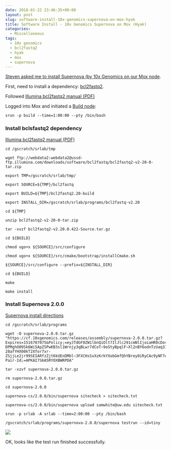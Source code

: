 ```yaml
---
date: 2018-01-22 23:46:35+00:00
layout: post
slug: software-install-10x-genomics-supernova-on-mox-hyak
title: Software Install - 10x Genomics Supernova on Mox (Hyak)
categories:
  - Miscellaneous
tags:
  - 10x genomics
  - bcl2fastq2
  - hyak
  - mox
  - supernova
---
```


[Steven asked me to install Supernova (by 10x Genomics on our Mox node](https://github.com/RobertsLab/resources/issues/159).

First, need to install a dependency: [bcl2fastq2](https://support.illumina.com/sequencing/sequencing_software/bcl2fastq-conversion-software.html).

Followed [Illumina bcl2fastq2 manual (PDF)](https://support.illumina.com/content/dam/illumina-support/documents/documentation/software_documentation/bcl2fastq/bcl2fastq2_guide_15051736_v2.pdf)

Logged into Mox and initiated a [Build node](https://github.com/RobertsLab/hyak_mox/wiki/Node-Types#build-node):



```shell
srun -p build --time=1:00:00 --pty /bin/bash
```




### Install bclsfastq2 dependency



[Illumina bcl2fastq2 manual (PDF)](https://support.illumina.com/content/dam/illumina-support/documents/documentation/software_documentation/bcl2fastq/bcl2fastq2_guide_15051736_v2.pdf)


```shell
cd /gscratch/srlab/tmp

wget ftp://webdata2:webdata2@ussd-ftp.illumina.com/downloads/software/bcl2fastq/bcl2fastq2-v2-20-0-tar.zip

export TMP=/gscratch/srlab/tmp/

export SOURCE=${TMP}/bcl2fastq

export BUILD=${TMP}/bcl2fastq2.20-build

export INSTALL_DIR=/gscratch/srlab/programs/bcl2fastq-v2.20

cd ${TMP}

unzip bcl2fastq2-v2-20-0-tar.zip

tar -xvzf bcl2fastq2-v2.20.0.422-Source.tar.gz

cd ${BUILD}

chmod ugo+x ${SOURCE}/src/configure

chmod ugo+x ${SOURCE}/src/cmake/bootstrap/installCmake.sh

${SOURCE}/src/configure --prefix=${INSTALL_DIR}

cd ${BUILD}

make

make install
```

### Install Supernova 2.0.0



[Supernova install directions](https://support.10xgenomics.com/de-novo-assembly/software/pipelines/latest/installation)

```shell
cd /gscratch/srlab/programs

wget -O supernova-2.0.0.tar.gz "https://cf.10xgenomics.com/releases/assembly/supernova-2.0.0.tar.gz?Expires=1516707075&Policy;=eyJTdGF0ZW1lbnQiOlt7IlJlc291cmNlIjoiaHR0cDovL2NmLjEweGdlbm9taWNzLmNvbS9yZWxlYXNlcy9hc3NlbWJseS9zdXBlcm5vdmEtMi4wLjAudGFyLmd6IiwiQ29uZGl0aW9uIjp7IkRhdGVMZXNzVGhhbiI6eyJBV1M6RXBvY2hUaW1lIjoxNTE2NzA3MDc1fX19XX0_&Signature;=XJR7c9UlSkueydP304nKJrqomLXBH9~DWsenwlvBrplFMojbO-DPMghO09Sk6Wi5ApZSPwKB3sl1Wrnjy3qBLwr7dCoT~9oStyBpqlF~Xl2nBY6odnTzUaq3IpLyu8icIkt7DJM0GMXQTTp6rYu1PlLG31hMM5b5HZI3Tjzrhk8URbSrsG~7mm6m5-28afYHX00kT2Xfor7xr-ZSjjLe2jr99SEIARfzZjt6kUEnDMbl~3FXCHsSxXzKrkYXobGmfQhYBrey0iRyCAc9yNF7eSuBHAsqRGsP2yURVcYf3BB5nB1ZuEUo0qLgc5GlZJDQdsqDNC69HkyLCJamkJSnVg__&Key-Pair-Id;=APKAI7S6A5RYOXBWRPDA"

tar -xzvf supernova-2.0.0.tar.gz

rm supernova-2.0.0.tar.gz

cd supernova-2.0.0

supernova-cs/2.0.0/bin/supernova sitecheck > sitecheck.txt

supernova-cs/2.0.0/bin/supernova upload samwhite@uw.edu sitecheck.txt

srun -p srlab -A srlab --time=2:00:00 --pty /bin/bash

/gscratch/srlab/programs/supernova-2.0.0/supernova testrun --id=tiny
```

![](https://owl.fish.washington.edu/Athaliana/20180122_mox_supernova_install.png)

OK, looks like the test run finished successfully.
